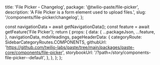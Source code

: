   title: 'File Picker - Changelog',
  package: '@twilio-paste/file-picker',
  description: 'A File Picker is a form element used to upload files.',
  slug: '/components/file-picker/changelog',
};




  const navigationData = await getNavigationData();
  const feature = await getFeature('File Picker');
  return {
    props: {
      data: {
        ...packageJson,
        ...feature,
      },
      navigationData,
      mdxHeadings,
      pageHeaderData: {
        categoryRoute: SidebarCategoryRoutes.COMPONENTS,
        githubUrl: 'https://github.com/twilio-labs/paste/tree/main/packages/paste-core/components/file-picker',
        storybookUrl: '/?path=/story/components-file-picker--default',
      },
    },
  };
};

<Changelog />
